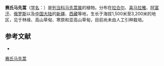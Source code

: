 {{Speciesbox
| name = 赛氏马先蒿
| status = 
| status_system = 
| image =
| genus = Pedicularis
| species = semenovii
| authority = Regel
}}

'''赛氏马先蒿'''（[[学名|学名]]：{{lang|la|''Pedicularis semenovii''}}）是[[列当科|列当科]][[马先蒿属|马先蒿属]]的植物。分布在[[拉合尔|拉合尔]]、[[喜马拉雅|喜马拉雅]]、[[阿富汗|阿富汗]]、[[俄罗斯|俄罗斯]]以及[[中国大陆|中国大陆]]的[[新疆|新疆]]、[[西藏|西藏]]等地，生长于海拔1,500米至3,200米的地区，见于林缘、高山草甸、寒原和亚高山草甸，目前尚未由人工引种栽培。

== 参考文献 ==
<div class="references-small">
* {{cite web| url =http://www.bioinfo.cn/db05/KmzwSpecies.php?action=view&id=21464| title =赛氏马先蒿| work =《中国高等植物数据库全库》| publisher =中国科学院微生物研究所| author =昆明植物研究所| accessdate =2009-02-25| deadurl =yes| archiveurl =https://web.archive.org/web/20160305013210/http://www.bioinfo.cn/db05/KmzwSpecies.php?action=view&id=21464| archivedate =2016-03-05}}
</div>

[[Category:马先蒿属|赛氏马先蒿]]


{{植物小作品}}